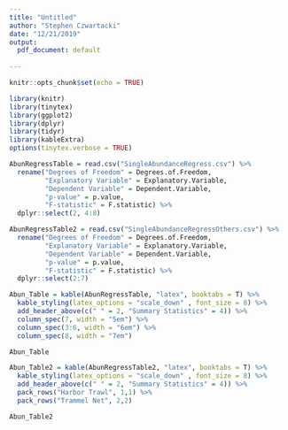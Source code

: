 ```yaml
---
title: "Untitled"
author: "Stephen Czwartacki"
date: "12/21/2019"
output:
  pdf_document: default
  
---
```



```r
knitr::opts_chunk$set(echo = TRUE)

```

```r
library(knitr)
library(tinytex)
library(ggplot2)
library(dplyr)
library(tidyr)
library(kableExtra)
options(tinytex.verbose = TRUE)
```


```r
AbunRegressTable = read.csv("SingleAbundanceRegress.csv") %>%
  rename("Degrees of Freedom" = Degrees.of.Freedom,
         "Explanatory Variable" = Explanatory.Variable,
         "Dependent Variable" = Dependent.Variable,
         "p-value" = p.value,
         "F-statistic" = F.statistic) %>%
  dplyr::select(2, 4:8)

AbunRegressTable2 = read.csv("SingleAbundanceRegressOthers.csv") %>%
  rename("Degrees of Freedom" = Degrees.of.Freedom,
         "Explanatory Variable" = Explanatory.Variable,
         "Dependent Variable" = Dependent.Variable,
         "p-value" = p.value,
         "F-statistic" = F.statistic) %>%
  dplyr::select(2:7)

```

```r
Abun_Table = kable(AbunRegressTable, "latex", booktabs = T) %>%
  kable_styling(latex_options = "scale_down" , font_size = 8) %>%
  add_header_above(c(" " = 2, "Summary Statistics" = 4)) %>%
  column_spec(7, width = "5em") %>%
  column_spec(3:6, width = "6em") %>%
  column_spec(8, width = "7em")

Abun_Table

```


```r
Abun_Table2 = kable(AbunRegressTable2, "latex", booktabs = T) %>%
  kable_styling(latex_options = "scale_down" , font_size = 8) %>%
  add_header_above(c(" " = 2, "Summary Statistics" = 4)) %>%
  pack_rows("Harbor Trawl", 1,1) %>%
  pack_rows("Trammel Net", 2,2) 

Abun_Table2

```

